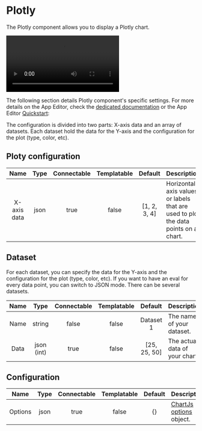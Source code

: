 
# Plotly

The Plotly component allows you to display a Plotly chart.

<video
	className="border-2 rounded-xl object-cover w-full h-full dark:border-gray-800"
	autoPlay
	controls
	src="/videos/plotly_config.mp4"
	alt="Plotly chart"
/>
<br />

The following section details Plotly component's specific settings. For more details on the App Editor, check the [dedicated documentation](../0_app_editor/index.mdx) or the App Editor [Quickstart](../../getting_started/7_apps_quickstart/index.mdx):

<div className="grid grid-cols-2 gap-6 mb-4">
	<DocCard
		color="orange"
		title="App Editor Documentation"
		description="The app editor is a low-code builder to create custom User Interfaces with a mix of drag-and-drop and code."
		href="/docs/apps/app_editor"
	/>
	<DocCard
		color="orange"
		title="Apps Quickstart"
		description="Learn how to build your first app in a matter of minutes."
		href="/docs/getting_started/apps_quickstart"
	/>
</div>

The configuration is divided into two parts: X-axis data and an array of datasets. Each dataset hold the data for the Y-axis and the configuration for the plot (type, color, etc).

## Ploty configuration

|    Name     | Type | Connectable | Templatable |   Default    | Description                                                                        |
| :---------: | :--: | :---------: | :---------: | :----------: | ---------------------------------------------------------------------------------- |
| X-axis data | json |    true     |    false    | [1, 2, 3, 4] | Horizontal axis values or labels that are used to plot the data points on a chart. |

## Dataset

For each dataset, you can specify the data for the Y-axis and the configuration for the plot (type, color, etc). If you want to have an eval for every data point, you can switch to JSON mode. There can be several datasets.

| Name |    Type    | Connectable | Templatable |   Default    | Description                    |
| :--: | :--------: | :---------: | :---------: | :----------: | ------------------------------ |
| Name |   string   |    false    |    false    |  Dataset 1   | The name of your dataset.      |
| Data | json (int) |    true     |    false    | [25, 25, 50] | The actual data of your chart. |

## Configuration

|  Name   | Type | Connectable | Templatable | Default | Description                                                                         |
| :-----: | :--: | :---------: | :---------: | :-----: | ----------------------------------------------------------------------------------- |
| Options | json |    true     |    false    |   {}    | [ChartJs options](https://www.chartjs.org/docs/latest/general/options.html) object. |
